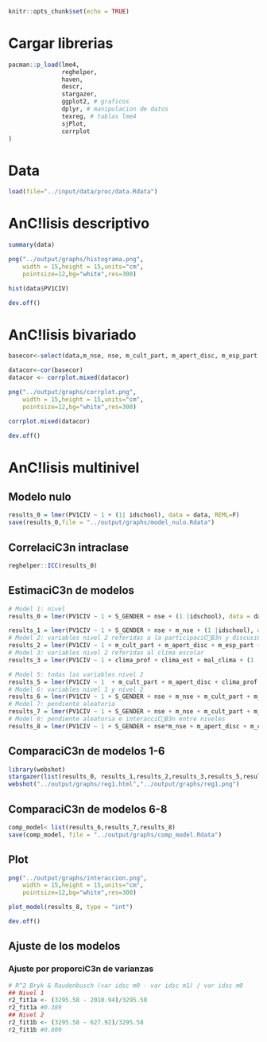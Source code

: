 ```r
knitr::opts_chunk$set(echo = TRUE)
```

# Cargar librerias
```r
pacman::p_load(lme4,
               reghelper,
               haven,
               descr,
               stargazer,
               ggplot2, # graficos
               dplyr, # manipulacion de datos
               texreg, # tablas lme4
               sjPlot,
               corrplot
)
```

# Data
```r
load(file="../input/data/proc/data.Rdata")
```

# AnC!lisis descriptivo
```r
summary(data)
```

```r
png("../output/graphs/histograma.png",
    width = 15,height = 15,units="cm",
    pointsize=12,bg="white",res=300)

hist(data$PV1CIV)

dev.off()

```

# AnC!lisis bivariado 
```r
basecor<-select(data,m_nse, nse, m_cult_part, m_apert_disc, m_esp_part,m_nse, PV1CIV)

datacor<-cor(basecor)
datacor <- corrplot.mixed(datacor)

png("../output/graphs/corrplot.png",
    width = 15,height = 15,units="cm",
    pointsize=12,bg="white",res=300)

corrplot.mixed(datacor)

dev.off()
```

# AnC!lisis multinivel
## Modelo nulo  
```r
results_0 = lmer(PV1CIV ~ 1 + (1| idschool), data = data, REML=F)
save(results_0,file = "../output/graphs/model_nulo.Rdata") 
```

## CorrelaciC3n intraclase  
```r
reghelper::ICC(results_0)
```

## EstimaciC3n de modelos
```r
# Model 1: nivel 
results_0 = lmer(PV1CIV ~ 1 + S_GENDER + nse + (1 |idschool), data = data, REML=F)

results_1 = lmer(PV1CIV ~ 1 + S_GENDER + nse + m_nse + (1 |idschool), data = data, REML=F)
# Model 2: variables nivel 2 referidas a la participaciCB3n y discusiCB3n  
results_2 = lmer(PV1CIV ~ 1 + m_cult_part + m_apert_disc + m_esp_part + (1 | idschool), data = data, REML=F)
# Model 3: variables nivel 2 referidas al clima escolar  
results_3 = lmer(PV1CIV ~ 1 + clima_prof + clima_est + mal_clima + (1 | idschool), data = data, REML=F)

# Model 5: todas las variables nivel 2  
results_5 = lmer(PV1CIV ~ 1  + m_cult_part + m_apert_disc + clima_prof + clima_est + mal_clima + m_esp_part + (1 | idschool), data = data, REML=F)
# Model 6: variables nivel 1 y nivel 2  
results_6 = lmer(PV1CIV ~ 1 + S_GENDER + nse + m_nse + m_cult_part + m_apert_disc + clima_prof + clima_est + mal_clima + m_esp_part + (1 | idschool), data = data, REML=F)
# Model 7: pendiente aleatoria  
results_7 = lmer(PV1CIV ~ 1 + S_GENDER + nse + m_nse + m_cult_part + m_apert_disc + clima_prof + clima_est + mal_clima + m_esp_part + (1 + nse | idschool), data = data, REML=F)
# Model 8: pendiente aleatoria e interacciCB3n entre niveles  
results_8 = lmer(PV1CIV ~ 1 + S_GENDER + nse*m_nse + m_apert_disc + m_cult_part + m_nse + clima_prof + clima_est + mal_clima + m_esp_part + (1 + nse | idschool), data = data, REML=F)
```

## ComparaciC3n de modelos 1-6
```r
library(webshot)
stargazer(list(results_0, results_1,results_2,results_3,results_5,results_6), type="html", out = "../output/graphs/reg1.html")
webshot("../output/graphs/reg1.html","../output/graphs/reg1.png")
```

## ComparaciC3n de modelos 6-8
```r
comp_model< list(results_6,results_7,results_8)
save(comp_model, file = "../output/graphs/comp_model.Rdata")
```

## Plot
```r

png("../output/graphs/interaccion.png",
    width = 15,height = 15,units="cm",
    pointsize=12,bg="white",res=300)

plot_model(results_8, type = "int")

dev.off()
```

## Ajuste de los modelos   
### Ajuste por proporciC3n de varianzas   
```r
# R^2 Bryk & Raudenbusch (var idsc m0 - var idsc m1) / var idsc m0  
## Nivel 1  
r2_fit1a <- (3295.58 - 2010.94)/3295.58
r2_fit1a #0.389
## Nivel 2  
r2_fit1b <- (3295.58 - 627.92)/3295.58
r2_fit1b #0.809
```